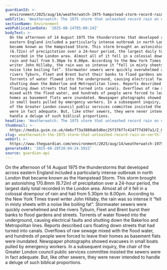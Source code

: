 ```yaml
---
guardianId: >-
  environment/2025/aug/14/weatherwatch-1975-hampstead-storm-record-rain-north-london
webTitle: 'Weatherwatch: The 1975 storm that unleashed record rain on north London'
sectionName: Environment
webPublicationDate: '2025-08-14T05:00:24Z'
bodyText: >-
  On the afternoon of 14 August 1975 the thunderstorms that developed across
  eastern England included a particularly intense outbreak in north London that
  became known as the Hampstead Storm. This storm brought an astonishing 170.8mm
  (6.72in) of precipitation over a 24-hour period, the largest daily total
  recorded in the London area. Almost all of it fell in a colossal downpour of
  rain and hail from 5.30pm to 8.00pm. According to the New York Times travel
  writer John Hillaby, the rain was so intense it “fell in misty sheets with a
  noise like boiling fat”. Stormwater sewers were quickly overwhelmed and the
  rivers Tyburn, Fleet and Brent burst their banks to flood gardens and streets.
  Torrents of water flowed into the underground, causing electrical faults and
  shutting down the Bakerloo and Metropolitan lines. Reports described cars
  floating down streets that had turned into canals. Overflows of raw sewage
  mixed with the flood water, and hundreds of people were forced to leave their
  homes as basement flats were inundated. Newspaper photographs showed evacuees
  in small boats pulled by emergency workers. In a subsequent inquiry, the chair
  of the Greater London council public services committee insisted the sewers
  were in fact adequate. But, like other sewers, they were never intended to
  handle a deluge of such biblical proportions.
headline: 'Weatherwatch: The 1975 storm that unleashed record rain on north London'
thumbnail: >-
  https://media.guim.co.uk/de6cf73a3889ab5d6ec25f376f7c414777d397a1/2_0_4177_3343/500.jpg
slug: weatherwatch-the-1975-storm-that-unleashed-record-rain-on-north-london
webUrl: >-
  https://www.theguardian.com/environment/2025/aug/14/weatherwatch-1975-hampstead-storm-record-rain-north-london
generatedAt: '2025-08-28T20:04:24.592Z'
source: guardian-api
---
```

On the afternoon of 14 August 1975 the thunderstorms that developed across eastern England included a particularly intense outbreak in north London that became known as the Hampstead Storm. This storm brought an astonishing 170.8mm (6.72in) of precipitation over a 24-hour period, the largest daily total recorded in the London area. Almost all of it fell in a colossal downpour of rain and hail from 5.30pm to 8.00pm. According to the New York Times travel writer John Hillaby, the rain was so intense it “fell in misty sheets with a noise like boiling fat”. Stormwater sewers were quickly overwhelmed and the rivers Tyburn, Fleet and Brent burst their banks to flood gardens and streets. Torrents of water flowed into the underground, causing electrical faults and shutting down the Bakerloo and Metropolitan lines. Reports described cars floating down streets that had turned into canals. Overflows of raw sewage mixed with the flood water, and hundreds of people were forced to leave their homes as basement flats were inundated. Newspaper photographs showed evacuees in small boats pulled by emergency workers. In a subsequent inquiry, the chair of the Greater London council public services committee insisted the sewers were in fact adequate. But, like other sewers, they were never intended to handle a deluge of such biblical proportions.
